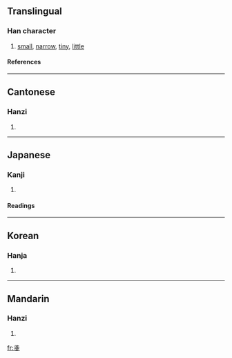 {{see|戋}}

==Translingual==
===Han character===
{{Han char|rn=62|rad=戈|as=04|sn=8|four=5350<sub>3</sub>|canj=戈戈 (II)}}
# [[small]], [[narrow]], [[tiny]], [[little]]
====References====
{{Han ref|kx=0412.140|dkj=11559|dj=0754.120|hdz=21402.060|uh=6214|ud=25108|bh=CCB1|bd=52401}}
----
==Cantonese==
===Hanzi===
{{yue-hanzi|jyut=|y=jin1}}
# {{defn|Cantonese}}
----
==Japanese==
===Kanji===
{{ja-kanji|grade=|rs=戈04}}
# {{defn|Japanese}} 
====Readings====
{{ja-readings|on=[[さん]] (san), [[せん]] (sen), [[ざん]] (zan)|kun=[[そこなう]] (sokonau), [[あまり]] (amari), [[せまい]] (semai)}}
----
==Korean==
===Hanja===
{{ko-hanja|hangeul=잔|eumhun=|rv=jan|mr=chan|y=can}}
# {{defn|Korean}}
----
==Mandarin==
===Hanzi===
{{cmn-hanzi|sim=戋|pin=[[jiān]] ([[jian1]])|wg=chien<sup>1</sup>}}
# {{defn|Mandarin}}

[[fr:戔]]